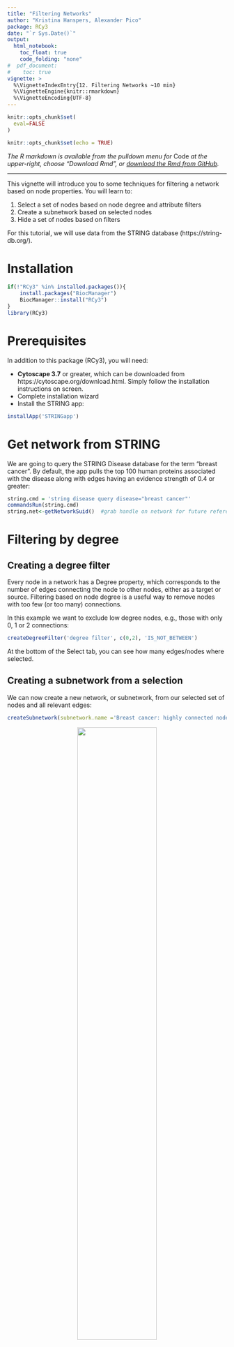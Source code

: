 ```yaml
---
title: "Filtering Networks"
author: "Kristina Hanspers, Alexander Pico"
package: RCy3
date: "`r Sys.Date()`"
output:
  html_notebook:
    toc_float: true
    code_folding: "none"
#  pdf_document:
#    toc: true    
vignette: >
  %\VignetteIndexEntry{12. Filtering Networks ~10 min}
  %\VignetteEngine{knitr::rmarkdown}
  %\VignetteEncoding{UTF-8}
---
```

```r
knitr::opts_chunk$set(
  eval=FALSE
)
```

```r
knitr::opts_chunk$set(echo = TRUE)
```
*The R markdown is available from the pulldown menu for* Code *at the upper-right, choose "Download Rmd", or [download the Rmd from GitHub](https://raw.githubusercontent.com/cytoscape/cytoscape-automation/master/for-scripters/R/notebooks/Filtering-Networks.Rmd).*

<hr />

This vignette will introduce you to some techniques for filtering a network based on node properties. You will learn to:

1. Select a set of nodes based on node degree and attribute filters
2. Create a subnetwork based on selected nodes
3. Hide a set of nodes based on filters

For this tutorial, we will use data from the STRING database (https://string-db.org/).

# Installation
```r
if(!"RCy3" %in% installed.packages()){
    install.packages("BiocManager")
    BiocManager::install("RCy3")
}
library(RCy3)
```

# Prerequisites
In addition to this package (RCy3), you will need:

* **Cytoscape 3.7** or greater, which can be downloaded from https://cytoscape.org/download.html. Simply follow the installation instructions on screen.
* Complete installation wizard
* Install the STRING app:

```r
installApp('STRINGapp')  
```

# Get network from STRING
We are going to query the STRING Disease database for the term "breast cancer". By default, the app pulls the top 100 human proteins associated with the disease along with edges having an evidence strength of 0.4 or greater:
```r
string.cmd = 'string disease query disease="breast cancer"'
commandsRun(string.cmd)
string.net<-getNetworkSuid()  #grab handle on network for future reference
```

# Filtering by degree
## Creating a degree filter
Every node in a network has a Degree property, which corresponds to the number of edges connecting the node to other nodes, either as a target or source. Filtering based on node degree is a useful way to remove nodes with too few (or too many) connections.

In this example we want to exclude low degree nodes, e.g., those with only 0, 1 or 2 connections: 
  
```r
createDegreeFilter('degree filter', c(0,2), 'IS_NOT_BETWEEN')
```

At the bottom of the Select tab, you can see how many edges/nodes where selected.

## Creating a subnetwork from a selection
We can now create a new network, or subnetwork, from our selected set of nodes and all relevant edges: 

```r
createSubnetwork(subnetwork.name ='Breast cancer: highly connected nodes')
```

<center>
![](https://cytoscape.github.io/cytoscape-automation/for-scripters/R/notebooks/data/img/filter-subnet1.png){width=60%}
</center>

# Filtering by attribute
## Creating a column filter
We could also filter the network based on high disease score. The disease score comes from STRING and indicates the strength of the association to the disease queried.

Let's select nodes from the original network with a disease score of greater than 4 (on a scale of 1-5):
```r
createColumnFilter(filter.name='disease score filter', column='disease score', 4, 'GREATER_THAN', network = string.net)
```
Again, we can create a subnetwork from the selection:
```r
createSubnetwork(subnetwork.name ='Breast cancer: high disease score')
```

# Combining filters
But what if we want to combine these two filters? You could apply them sequentially as individual filters, but then you'd need to be careful about the order in which you apply the filters. Alternatively, you can create a composite filter and apply the logic all at once!  

Let's combine the two filters "degree filter" and "disease score" to produce one filter, then apply it to the original network and create a final subnetwork:

```r
createCompositeFilter('combined filter', c('degree filter','disease score filter'), network = string.net)
createSubnetwork(subnetwork.name ='final subnetwork')
```

We can apply a layout to help with interpreting the network:
```r
layoutNetwork('force-directed defaultSpringCoefficient=5E-6')
```

This final network obviously contains fewer nodes than the original, but they are the most connected and most highly associated with the disease. If you examine the network you can see several well-known breast cancer oncogenes, for example BRCA1, TP53 and PTEN, near the center of the action.

<center>
![](https://cytoscape.github.io/cytoscape-automation/for-scripters/R/notebooks/data/img/filter-subnet2.png){width=60%}
</center>

# Hiding filtered nodes
As a final example of the filter functions, let's return to the orignal network once more and apply our "combined filter". But this time let's *hide* the filtered out nodes, rather than forming a selection. This demonstrates the *applyFilter* function and the *hide* parameter that is optional for all *createXXXFilter* functions as well.

```r
applyFilter('combined filter', hide=TRUE, network = string.net)
```
